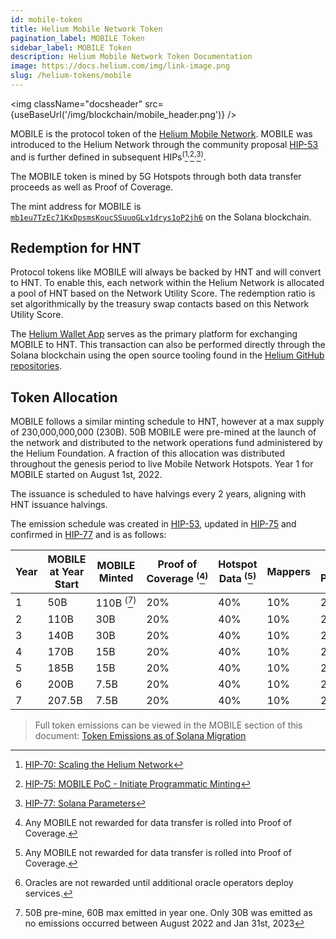 ```yaml
---
id: mobile-token
title: Helium Mobile Network Token
pagination_label: MOBILE Token
sidebar_label: MOBILE Token
description: Helium Mobile Network Token Documentation
image: https://docs.helium.com/img/link-image.png
slug: /helium-tokens/mobile
---
```



<img className="docsheader" src={useBaseUrl('/img/blockchain/mobile_header.png')} />

MOBILE is the protocol token of the [Helium Mobile Network](/5g-on-helium). MOBILE was introduced to
the Helium Network through the community proposal
[HIP-53](https://github.com/helium/HIP/blob/main/0053-mobile-dao.md) and is further defined in
subsequent HIPs<sup>(</sup>[^1]<sup>,</sup>[^2]<sup>,</sup>[^3]<sup>)</sup>.

[^1]:
    [HIP-70: Scaling the Helium Network](https://github.com/helium/HIP/blob/main/0070-scaling-helium.md)

[^2]:
    [HIP-75: MOBILE PoC - Initiate Programmatic Minting](https://github.com/helium/HIP/blob/main/0075-mobile-poc-initiate-programmatic-minting-and-updated-emissions-curve.md)

[^3]: [HIP-77: Solana Parameters](https://github.com/helium/HIP/blob/main/0077-solana-parameters.md)

The MOBILE token is mined by 5G Hotspots through both data transfer proceeds as well as Proof of
Coverage.

The mint address for MOBILE is
[`mb1eu7TzEc71KxDpsmsKoucSSuuoGLv1drys1oP2jh6`](https://explorer.solana.com/address/mb1eu7TzEc71KxDpsmsKoucSSuuoGLv1drys1oP2jh6)
on the Solana blockchain.

## Redemption for HNT

Protocol tokens like MOBILE will always be backed by HNT and will convert to HNT. To enable this,
each network within the Helium Network is allocated a pool of HNT based on the Network Utility
Score. The redemption ratio is set algorithmically by the treasury swap contacts based on this
Network Utility Score.

The [Helium Wallet App](/wallets/helium-wallet-app) serves as the primary platform for exchanging
MOBILE to HNT. This transaction can also be performed directly through the Solana blockchain using
the open source tooling found in the [Helium GitHub repositories](https://github.com/helium).

## Token Allocation

MOBILE follows a similar minting schedule to HNT, however at a max supply of 230,000,000,000 (230B).
50B MOBILE were pre-mined at the launch of the network and distributed to the network operations
fund administered by the Helium Foundation. A fraction of this allocation was distributed throughout
the genesis period to live Mobile Network Hotspots. Year 1 for MOBILE started on August 1st, 2022.

The issuance is scheduled to have halvings every 2 years, aligning with HNT issuance halvings.

The emission schedule was created in
[HIP-53](https://github.com/helium/HIP/blob/main/0053-mobile-dao.md#emissions-curve), updated in
[HIP-75](https://github.com/helium/HIP/blob/main/0075-mobile-poc-initiate-programmatic-minting-and-updated-emissions-curve.md#economic-changes-to-emissions-curve)
and confirmed in
[HIP-77](https://github.com/helium/HIP/blob/main/0077-solana-parameters.md#emission-schedules) and
is as follows:

| Year | MOBILE at Year Start | MOBILE Minted                     | Proof of Coverage <sup>(</sup>[^4]<sup>)</sup> | Hotspot Data <sup>(</sup>[^4]<sup>)</sup> | Mappers | Service Providers | Oracles <sup>(</sup>[^5]<sup>)</sup> | veHNT Stakers |
| ---- | -------------------- | --------------------------------- | ---------------------------------------------- | ----------------------------------------- | ------- | ----------------- | ------------------------------------ | ------------- |
| 1    | 50B                  | 110B <sup>(</sup>[^6]<sup>)</sup> | 20%                                            | 40%                                       | 10%     | 20%               | 4%                                   | 6%            |
| 2    | 110B                 | 30B                               | 20%                                            | 40%                                       | 10%     | 20%               | 4%                                   | 6%            |
| 3    | 140B                 | 30B                               | 20%                                            | 40%                                       | 10%     | 20%               | 4%                                   | 6%            |
| 4    | 170B                 | 15B                               | 20%                                            | 40%                                       | 10%     | 20%               | 4%                                   | 6%            |
| 5    | 185B                 | 15B                               | 20%                                            | 40%                                       | 10%     | 20%               | 4%                                   | 6%            |
| 6    | 200B                 | 7.5B                              | 20%                                            | 40%                                       | 10%     | 20%               | 4%                                   | 6%            |
| 7    | 207.5B               | 7.5B                              | 20%                                            | 40%                                       | 10%     | 20%               | 4%                                   | 6%            |

> Full token emissions can be viewed in the MOBILE section of this document:
> [Token Emissions as of Solana Migration](https://github.com/helium/HIP/blob/main/HIP-solana-parameters/token-emissions-as-of-solana-migration.pdf)

[^4]: Any MOBILE not rewarded for data transfer is rolled into Proof of Coverage.
[^5]: Oracles are not rewarded until additional oracle operators deploy services.
[^6]:
    50B pre-mine, 60B max emitted in year one. Only 30B was emitted as no emissions occurred between
    August 2022 and Jan 31st, 2023

